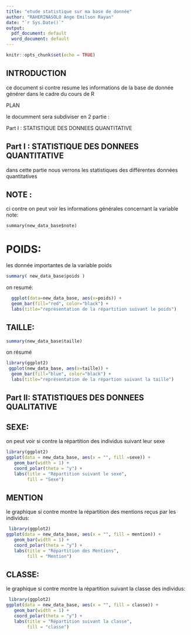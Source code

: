 ---
title: "etude statistique sur ma base de donnée"
author: "RAHERINASOLO Ange Emilson Rayan"
date: "`r Sys.Date()`"
output:
  pdf_document: default
  word_document: default
---

```{r setup, include=FALSE}
knitr::opts_chunk$set(echo = TRUE)
```

## INTRODUCTION

ce document si contre resume les informations de la base de donnée générer dans le cadre du cours de R

PLAN

le documment sera subdiviser en 2 partie :

Part I : STATISTIQUE DES DONNEES QUANTITATIVE

## Part I : STATISTIQUE DES DONNEES QUANTITATIVE

dans cette partie nous verrons les statistiques des différentes données quantitatives

## NOTE :

ci contre on peut voir les informations générales concernant la variable note:

```{rnew_data_base$note }

summary(new_data_base$note)
```

# POIDS:

les donnée importantes de la variable poids

```{r new_data_base$poids}

summary( new_data_base$poids )
```

on resumé:

```{r  new_data_base$poidr, echo=FALSE}
  ggplot(data=new_data_base, aes(x=poids)) +
  geom_bar(fill="red", color="black") +
  labs(title="représentation de la répartition suivant le poids")
```

## TAILLE:

```{r new_data_base$tailler}
summary(new_data_base$taille)
```

on résumé

```{r new_data_base$taille, echo=FALSE}
library(ggplot2)
 ggplot(new_data_base, aes(x=taille)) +
  geom_bar(fill="blue", color="black") +
  labs(title="représentation de la répartion suivant la taille")
```

## Part II: STATISTIQUES DES DONNEES QUALITATIVE

## SEXE:

on peut voir si contre la répartition des individus suivant leur sexe

```{r new_data_base$sexe, echo=FALSE}
library(ggplot2)
ggplot(data = new_data_base, aes(x = "", fill =sexe)) +
   geom_bar(width = 1) +
   coord_polar(theta = "y") +
   labs(title = "Répartition suivant le sexe",
        fill = "Sexe")
```

## MENTION

le graphique si contre montre la répartition des mentions reçus par les individus:

```{r new_data_base$mention, echo=FALSE}
 library(ggplot2)
ggplot(data = new_data_base, aes(x = "", fill = mention)) +
   geom_bar(width = 1) +
   coord_polar(theta = "y") +
   labs(title = "Répartition des Mentions",
        fill = "Mention")

```

## CLASSE:

le graphique si contre montre la répartition suivant la classe des individus:

```{r new_data_base$classe, echo=FALSE}
 library(ggplot2)
ggplot(data = new_data_base, aes(x = "", fill = classe)) +
   geom_bar(width = 1) +
   coord_polar(theta = "y") +
   labs(title = "Répartition suivant la classe",
        fill = "classe")

```
